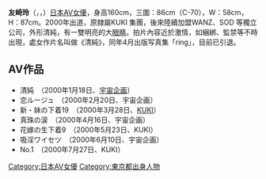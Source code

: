 {{AV女優|
|モデル名=友崎 りん
|ふりがな=ともさき りん
|画像ファイル=
|別名=
|愛称=
|生年=1980
|生月=12
|生日=2
|出身地={{JPN}}・[[東京都|東京都]]
|血液型=O型
|時点=
|身長=160
|体重=
|バスト=86
|ウエスト=58
|ヒップ=87
|カップ=
|股下=
|靴=
|身体備考=
|ジャンル=
|AV出演期間=2000年 - 2001年<br/>2003年
|活動備考=
|他の活動=
|その他=
}}
'''友崎玲'''（{{lang-ja|友崎りん、ともさき りん}}，{{lang-en|Rin Tomosaki}}，{{bd|1980年|12月2日|catIdx=Y友崎}}）[[日本|日本]][[AV女優|AV女優]]，身高160cm，三圍：86cm（C-70），W：58cm，H：87cm。2000年出道，原隸屬KUKI 集團，後來陸續加盟WANZ、SOD 等獨立公司，外形清純，有一雙明亮的大[[眼|眼睛]]。拍片內容近於激情，如綑綁、監禁等不時出現，處女作片名叫做《清純》，同年4月出版写真集「ring」，目前已引退。

== AV作品 ==

* 清純　（2000年1月18日、[[宇宙企画|宇宙企画]]）
* 恋ルージュ　（2000年2月20日、宇宙企画）
* 新・妹の下着19　（2000年3月28日、[[KUKI|KUKI]]）
* 真珠の涙　（2000年4月16日、宇宙企画）
* 花嫁の生下着9　（2000年5月23日、KUKI）
* 吸淫ワイセツ　（2000年6月10日、宇宙企画）
* No.1　（2000年7月27日、KUKI）



{{DEFAULTSORT:Rin Tomosaki}}
[[Category:日本AV女優|Category:日本AV女優]]
[[Category:東京都出身人物|Category:東京都出身人物]]


{{Pornstar-stub}}